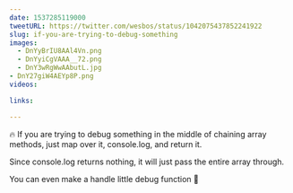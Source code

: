 ```yaml
---
date: 1537285119000
tweetURL: https://twitter.com/wesbos/status/1042075437852241922
slug: if-you-are-trying-to-debug-something
images:
  - DnYyBrIU8AAl4Vn.png
  - DnYyiCgVAAA__72.png
  - DnY3wRgWwAAbutL.jpg
- DnY27giW4AEYp8P.png
videos:

links:

---
```

🔥 If you are trying to debug something in the middle of chaining array methods, just map over it, console.log, and return it.

Since console.log returns nothing, it will just pass the entire array through.

You can even make a handle little debug function 🐛
